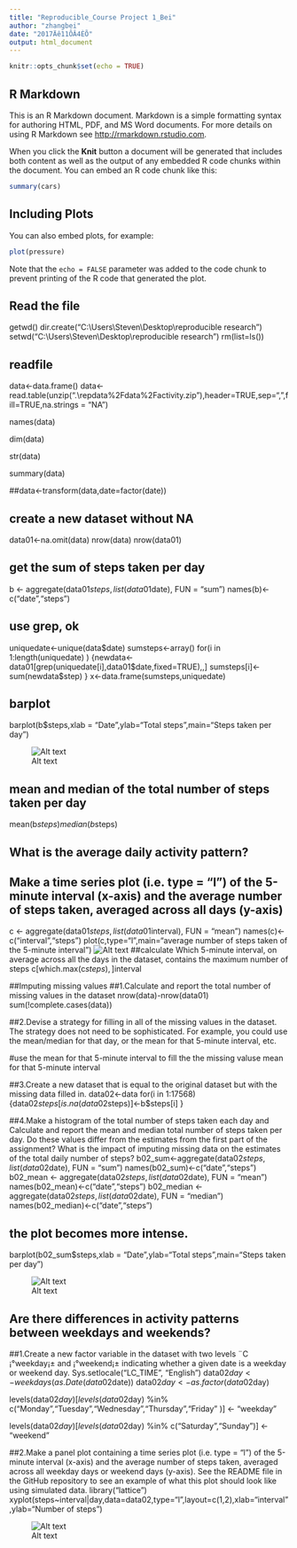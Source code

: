 ---
title: "Reproducible_Course Project 1_Bei"
author: "zhangbei"
date: "2017Äê11ÔÂ4ÈÕ"
output: html_document
---

```{r setup, include=FALSE}
knitr::opts_chunk$set(echo = TRUE)
```

## R Markdown

This is an R Markdown document. Markdown is a simple formatting syntax for authoring HTML, PDF, and MS Word documents. For more details on using R Markdown see <http://rmarkdown.rstudio.com>.

When you click the **Knit** button a document will be generated that includes both content as well as the output of any embedded R code chunks within the document. You can embed an R code chunk like this:

```{r cars}
summary(cars)
```

## Including Plots

You can also embed plots, for example:

```{r pressure, echo=FALSE}
plot(pressure)
```

Note that the `echo = FALSE` parameter was added to the code chunk to prevent printing of the R code that generated the plot.

## Read the file 
getwd()
dir.create("C:\\Users\\Steven\\Desktop\\reproducible research")
setwd("C:\\Users\\Steven\\Desktop\\reproducible research")
rm(list=ls())


## readfile 
data<-data.frame()
data<-read.table(unzip(".\\repdata%2Fdata%2Factivity.zip"),header=TRUE,sep=",",fill=TRUE,na.strings = "NA")

names(data)

dim(data)

str(data)

summary(data)

##data<-transform(data,date=factor(date))

## create a new dataset without  NA 
data01<-na.omit(data)
nrow(data)
nrow(data01)

## get the sum of steps taken per day 
b <- aggregate(data01$steps, list(data01$date), FUN = "sum")
names(b)<-c("date","steps")

## use grep, ok 
uniquedate<-unique(data$date)
sumsteps<-array()
for(i in 1:length(uniquedate) )
{newdata<-data01[grep(uniquedate[i],data01$date,fixed=TRUE),,]
sumsteps[i]<-sum(newdata$step)
}
x<-data.frame(sumsteps,uniquedate)


## barplot

barplot(b$steps,xlab = "Date",ylab="Total steps",main="Steps taken per day")

![Alt text](https://github.com/zhangbei123/RepData_PeerAssessment1/blob/master/finger/unnamed-chunk-4-1.png)

## mean and median of the total number of steps taken per day
mean(b$steps)
median(b$steps)

## What is the average daily activity pattern?
##  Make a time series plot (i.e. type = "l") of the 5-minute interval (x-axis) and the average number of steps taken, averaged across all days (y-axis)
c <- aggregate(data01$steps, list(data01$interval), FUN = "mean")
names(c)<-c("interval","steps")
plot(c,type="l",main="average number of steps taken of the 5-minute interval ")
![Alt text](https://github.com/zhangbei123/RepData_PeerAssessment1/blob/master/finger/unnamed-chunk-7-1.png)
##calculate Which 5-minute interval, on average across all the days in the dataset, contains the maximum number of steps
  c[which.max(c$steps),]$interval
 
 
##Imputing missing values
##1.Calculate and report the total number of missing values in the dataset 
 nrow(data)-nrow(data01)
sum(!complete.cases(data))

##2.Devise a strategy for filling in all of the missing values in the dataset. The strategy does not need to be sophisticated. For example, you could use the mean/median for that day, or the mean for that 5-minute interval, etc.


#use the mean for that 5-minute interval to fill the the missing valuse 
mean for that 5-minute interval

##3.Create a new dataset that is equal to the original dataset but with the missing data filled in.
data02<-data
for(i in 1:17568)
{data02$steps[is.na(data02$steps)]<-b$steps[i] 
}

##4.Make a histogram of the total number of steps taken each day and Calculate and report the mean and median total number of steps taken per day. Do these values differ from the estimates from the first part of the assignment? What is the impact of imputing missing data on the estimates of the total daily number of steps?
b02_sum<-aggregate(data02$steps, list(data02$date), FUN = "sum")
names(b02_sum)<-c("date","steps")
b02_mean <- aggregate(data02$steps, list(data02$date), FUN = "mean")
names(b02_mean)<-c("date","steps")
b02_median <- aggregate(data02$steps, list(data02$date), FUN = "median")
names(b02_median)<-c("date","steps")

## the plot becomes more intense. 

barplot(b02_sum$steps,xlab = "Date",ylab="Total steps",main="Steps taken per day")

![Alt text](https://github.com/zhangbei123/RepData_PeerAssessment1/blob/master/finger/unnamed-chunk-11-1.png)


## Are there differences in activity patterns between weekdays and weekends?

##1.Create a new factor variable in the dataset with two levels ¨C ¡°weekday¡± and ¡°weekend¡± indicating whether a given date is a weekday or weekend day.
Sys.setlocale("LC_TIME", "English")
data02$day<-weekdays(as.Date(data02$date))
data02$day<-as.factor(data02$day)

levels(data02$day)[levels(data02$day) %in% c("Monday","Tuesday","Wednesday","Thursday","Friday" )] <- "weekday"

levels(data02$day)[levels(data02$day) %in% c("Saturday","Sunday")] <- "weekend"


##2.Make a panel plot containing a time series plot (i.e. type = "l") of the 5-minute interval (x-axis) and the average number of steps taken, averaged across all weekday days or weekend days (y-axis). See the README file in the GitHub repository to see an example of what this plot should look like using simulated data.
library("lattice")
xyplot(steps~interval|day,data=data02,type="l",layout=c(1,2),xlab="interval",ylab="Number of steps")

![Alt text](https://github.com/zhangbei123/RepData_PeerAssessment1/blob/master/finger/unnamed-chunk-15-1.png)
